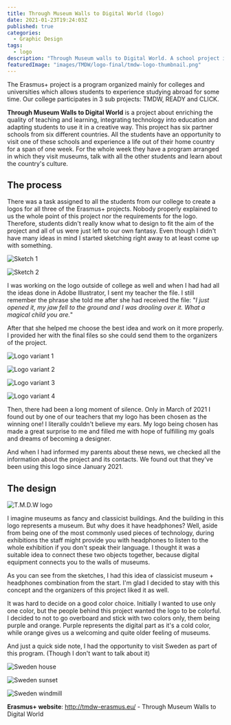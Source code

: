 ---
title: Through Museum Walls to Digital World (logo)
date: 2021-01-23T19:24:03Z
published: true
categories:
  - Graphic Design
tags:
  - logo
description: "Through Museum walls to Digital World. A school project in which my logo was chosen. Honestly, it was an emotional moment for me and my family. It became a starting point in my more serious design career."
featuredImage: "images/TMDW/logo-final/tmdw-logo-thumbnail.png"
---

The Erasmus+ project is a program organized mainly for colleges and universities which allows students to experience studying abroad for some time. Our college participates in 3 sub projects: TMDW, READY and CLICK.

**Through Museum Walls to Digital World** is a project about enriching the quality of teaching and learning, integrating technology into education and adapting students to use it in a creative way. This project has six partner schools from six different countries. All the students have an opportunity to visit one of these schools and experience a life out of their home country for a span of one week. For the whole week they have a program arranged in which they visit museums, talk with all the other students and learn about the country's culture.

## The process

There was a task assigned to all the students from our college to create a logos for all three of the Erasmus+ projects.
Nobody properly explained to us the whole point of this project nor the requirements for the logo. Therefore, students didn't really know what to design to fit the aim of the project and all of us were just left to our own fantasy. Even though I didn't have many ideas in mind I started sketching right away to at least come up with something.

<div class="image-container">
  <p>
    <img
      src="images/TMDW/logo-sketches/sketch-1.jpg"
      alt="Sketch 1"
      title="Sketch 1"
    />
  </p>
  <p>
    <img
      src="images/TMDW/logo-sketches/sketch-2.jpg"
      alt="Sketch 2"
      title="Sketch 2"
    />
  </p>
</div>

I was working on the logo outside of college as well and when I had had all the ideas done in Adobe Illustrator, I sent my teacher the file. I still remember the phrase she told me after she had received the file: "_I just opened it, my jaw fell to the ground and I was drooling over it. What a magical child you are._"

After that she helped me choose the best idea and work on it more properly. I provided her with the final files so she could send them to the organizers of the project.

<div class="image-container">
  <p>
    <img
      src="images/TMDW/logo-sketches/tmdw-1.jpg"
      alt="Logo variant 1"
      title="Logo variant 1"
    />
  </p>
  <p>
    <img
      src="images/TMDW/logo-sketches/tmdw-2.jpg"
      alt="Logo variant 2"
      title="Logo variant 2"
    />
  </p>
  <p>
    <img
      src="images/TMDW/logo-sketches/tmdw-3.jpg"
      alt="Logo variant 3"
      title="Logo variant 3"
    />
  </p>
  <p>
    <img
      src="images/TMDW/logo-sketches/tmdw-4.jpg"
      alt="Logo variant 4"
      title="Logo variant 4"
    />
  </p>
</div>

Then, there had been a long moment of silence. Only in March of 2021 I found out by one of our teachers that my logo has been chosen as the winning one! I literally couldn't believe my ears. My logo being chosen has made a great surprise to me and filled me with hope of fulfilling my goals and dreams of becoming a designer.

And when I had informed my parents about these news, we checked all the information about the project and its contacts. We found out that they've been using this logo since January 2021.

## The design

![T.M.D.W logo](images/TMDW/logo-final/tmdw-logo-2021.png)

I imagine museums as fancy and classicist buildings. And the building in this logo represents a museum. But why does it have headphones? Well, aside from being one of the most commonly used pieces of technology, during exhibitions the staff might provide you with headphones to listen to the whole exhibition if you don't speak their language. I thought it was a suitable idea to connect these two objects together, because digital equipment connects you to the walls of museums.

As you can see from the sketches, I had this idea of classicist museum + headphones combination from the start. I'm glad I decided to stay with this concept and the organizers of this project liked it as well.

It was hard to decide on a good color choice. Initially I wanted to use only one color, but the people behind this project wanted the logo to be colorful. I decided to not to go overboard and stick with two colors only, them being purple and orange. Purple represents the digital part as it's a cold color, while orange gives us a welcoming and quite older feeling of museums.

And just a quick side note, I had the opportunity to visit Sweden as part of this program. (Though I don't want to talk about it)

<div class="image-container">
  <p>
    <img
      src="images/TMDW/sweden-photos/sweden-house.jpg"
      alt="Sweden house"
      title="Sweden house"
    />
  </p>
  <p>
    <img
      src="images/TMDW/sweden-photos/sweden-sunset.jpg"
      alt="Sweden sunset"
      title="Sweden sunset"
    />
  </p>
  <p>
    <img
      src="images/TMDW/sweden-photos/sweden-windmill.jpg"
      alt="Sweden windmill"
      title="Sweden windmill"
    />
  </p>
</div>

**Erasmus+ website**: http://tmdw-erasmus.eu/ - Through Museum Walls to Digital World

